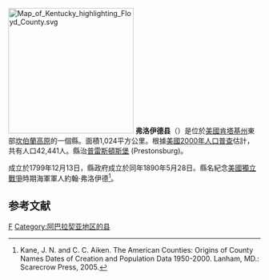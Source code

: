 {{noteTA
|T=zh-hans:弗洛伊德县 (肯塔基州);zh-hk:弗洛伊德縣 (肯塔基州);zh-tw:弗洛伊德郡 (肯塔基州);
|1=zh-hans:县;zh-hk:縣;zh-tw:郡;
}}

{{Otheruses|弗洛伊德縣|subject=美國肯塔基州的一個縣|other=同名的縣}}
[[File:Map_of_Kentucky_highlighting_Floyd_County.svg|250px]]
'''弗洛伊德县'''（{{lang-en|Floyd County}}）是位於[[美國|美國]][[肯塔基州|肯塔基州]]東部[[坎伯蘭高原|坎伯蘭高原]]的一個縣。面積1,024平方公里。根據[[美國2000年人口普查|美國2000年人口普查]]估計，共有人口42,441人。縣治[[普雷斯頓斯堡|普雷斯頓斯堡]] (Prestonsburg)。

成立於1799年12月13日，縣政府成立於同年1890年5月28日。縣名紀念[[美國獨立戰爭|美國獨立戰爭]]時期海軍軍人約翰·弗洛伊德<ref>Kane, J. N. and C. C. Aiken. The American Counties: Origins of County Names Dates of Creation and Population Data 1950-2000. Lanham, MD.: Scarecrow Press, 2005.</ref>。

==参考文献==
<div class="references-small">
<references />
</div>

[[Category:肯塔基州行政区划|F]]
[[Category:阿巴拉契亚地区的县|Category:阿巴拉契亚地区的县]]